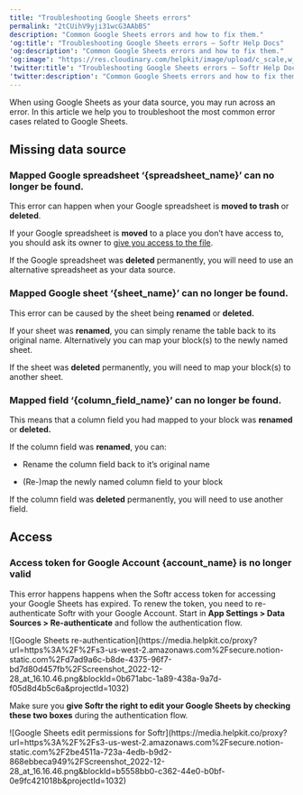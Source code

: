 ```yaml
---
title: "Troubleshooting Google Sheets errors"
permalink: "2tCUihV9yji31wcG3AAbBS"
description: "Common Google Sheets errors and how to fix them."
'og:title': "Troubleshooting Google Sheets errors – Softr Help Docs"
'og:description': "Common Google Sheets errors and how to fix them."
'og:image': "https://res.cloudinary.com/helpkit/image/upload/c_scale,w_700,q_auto/v1674219840/softrdocs_meta_OG_Image_Url_258f31c013.png"
'twitter:title': "Troubleshooting Google Sheets errors – Softr Help Docs"
'twitter:description': "Common Google Sheets errors and how to fix them."
---
```

When using Google Sheets as your data source, you may run across an error. In this article we help you to troubleshoot the most common error cases related to Google Sheets.

## **Missing data source**

### Mapped Google spreadsheet **‘\{spreadsheet_name}’** can no longer be found.

This error can happen when your Google spreadsheet is **moved to trash** or **deleted**.

If your Google spreadsheet is **moved** to a place you don’t have access to, you should ask its owner to [give you access to the file](https://support.google.com/drive/answer/2494822?hl=en&co=GENIE.Platform%3DDesktop).

If the Google spreadsheet was **deleted** permanently, you will need to use an alternative spreadsheet as your data source.

### Mapped Google sheet **‘\{sheet_name}’** can no longer be found.

This error can be caused by the sheet being **renamed** or **deleted.**

If your sheet was **renamed**, you can simply rename the table back to its original name. Alternatively you can map your block(s) to the newly named sheet.

If the sheet was **deleted** permanently, you will need to map your block(s) to another sheet.

### Mapped field **‘\{column_field_name}’** can no longer be found.

This means that a column field you had mapped to your block was **renamed** or **deleted.**

If the column field was **renamed**, you can:

* Rename the column field back to it’s original name

* (Re-)map the newly named column field to your block

If the column field was **deleted** permanently, you will need to use another field.

## Access

### Access token for Google Account \{account_name} is no longer valid

This error happens happens when the Softr access token for accessing your Google Sheets has expired. To renew the token, you need to re-authenticate Softr with your Google Account. Start in **App Settings > Data Sources > Re-authenticate** and follow the authentication flow.
<Frame caption="Google Sheets re-authentication">![Google Sheets re-authentication](https://media.helpkit.co/proxy?url=https%3A%2F%2Fs3-us-west-2.amazonaws.com%2Fsecure.notion-static.com%2Fd7ad9a6c-b8de-4375-96f7-bd7d80d457fb%2FScreenshot_2022-12-28_at_16.10.46.png&blockId=0b671abc-1a89-438a-9a7d-f05d8d4b5c6a&projectId=1032)</Frame>

Make sure you **give Softr the right to edit your Google Sheets by checking these two boxes** during the authentication flow.
<Frame caption="Google Sheets edit permissions for Softr">![Google Sheets edit permissions for Softr](https://media.helpkit.co/proxy?url=https%3A%2F%2Fs3-us-west-2.amazonaws.com%2Fsecure.notion-static.com%2F2be4511a-723a-4edb-b9d2-868ebbeca949%2FScreenshot_2022-12-28_at_16.16.46.png&blockId=b5558bb0-c362-44e0-b0bf-0e9fc421018b&projectId=1032)</Frame>